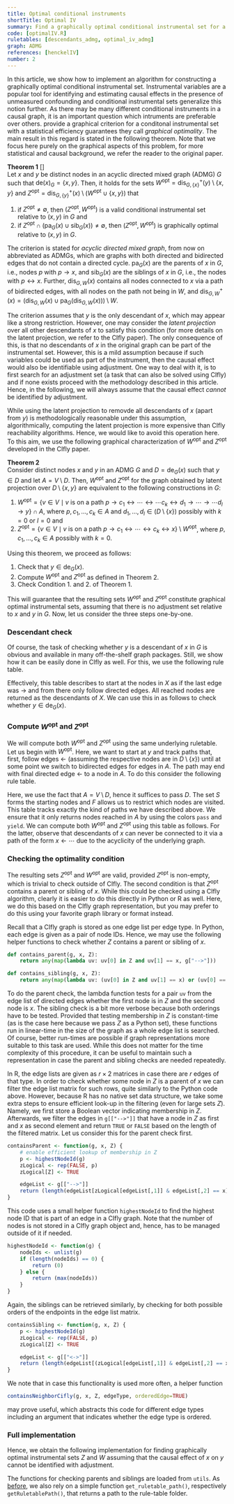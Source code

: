 ```yaml
---
title: Optimal conditional instruments
shortTitle: Optimal IV
summary: Find a graphically optimal conditional instrumental set for a given ADMG and a treatment and outcome variable.
code: [optimalIV.R]
ruletables: [descendants_admg, optimal_iv_admg]
graph: ADMG
references: [henckelIV]
number: 2
---
```



In this article, we show how to implement an algorithm for constructing a graphically optimal conditional instrumental set. Instrumental variables are a popular tool for identifying and estimating causal effects in the presence of unmeasured confounding and conditional instrumental sets generalize this notion further. As there may be many different conditional instruments in a causal graph, it is an important question which intruments are preferable over others. <Reference id="henckelIV" format="author(year)"/> provide a graphical criterion for a conditonal instrumental set with a statistical efficiency guarantees they call *graphical optimality*. The main result in this regard is stated in the following theorem. Note that we focus here purely on the graphical aspects of this problem, for more statistical and causal background, we refer the reader to the original paper.

**Theorem 1** [<Reference id="henckelIV" format="author(year)"/>]    
Let $x$ and $y$ be distinct nodes in an acyclic directed mixed graph (ADMG) $G$ such that $\text{de}(x)_G = \{x, y\}$. Then, it holds for the sets $W^{\text{opt}} = \text{dis}^+_{G, \{x\}}(y) \setminus \{x, y\}$ and $Z^{\text{opt}} = \text{dis}^+_{G, \{y\}}(x) \setminus (W^{\text{opt}} \cup \{x, y\})$ that
1. if $Z^\text{opt} \neq \emptyset$, then $(Z^\text{opt}, W^\text{opt})$ is a valid conditional instrumental set relative to $(x, y)$ in $G$ and
2. if $Z^\text{opt} \cap (\text{pa}_G(x) \cup \text{sib}_G(x)) \neq \emptyset$, then $(Z^\text{opt}, W^\text{opt})$ is graphically optimal relative to $(x, y)$ in $G$. 

The criterion is stated for *acyclic directed mixed graph*, from now on abbreviated as ADMGs, which are graphs with both directed and bidirected edges that do not contain a directed cycle. $\text{pa}_G(x)$ are the parents of $x$ in $G$, i.e., nodes $p$ with $p \rightarrow x$, and $\text{sib}_G(x)$ are the siblings of $x$ in $G$, i.e., the nodes with $p \leftrightarrow x$. Further, $\text{dis}_{G, W}(x)$ contains all nodes connected to $x$ via a path of bidirected edges, with all nodes on the path not being in $W$, and $\text{dis}_{G, W}^+(x) = (\text{dis}_{G, W}(x) \cup \text{pa}_G(\text{dis}_{G, W}(x))) \setminus W$. 

The criterion assumes that $y$ is the only descendant of $x$, which may appear like a strong restriction. However, one may consider the *latent projection* over all other descendants of $x$ to satisfy this condition (for more details on the latent projection, we refer to the CIfly paper). The only consequence of this, is that no descendants of $x$ in the original graph can be part of the instrumental set. However, this is a mild assumption because if such variables could be used as part of the instrument, then the causal effect would also be identifiable using adjustment. One way to deal with it, is to first search for an adjustment set (a task that can also be solved using CIfly) and if none exists proceed with the methodology described in this article. Hence, in the following, we will always assume that the causal effect *cannot* be identified by adjustment. 

While using the latent projection to removde all descendants of $x$ (apart from $y$) is methodologically reasonable under this assumption, algorithmically, computing the latent projection is more expensive than CIfly reachability algorithms. Hence, we would like to avoid this operation here. To this aim, we use the following graphical characterization of $W^\text{opt}$ and $Z^\text{opt}$ developed in the CIfly paper. 

**Theorem 2**    
Consider distinct nodes $x$ and $y$ in an ADMG $G$ and $D = \text{de}_G(x)$ such that $y \in D$ and let $A = V \setminus D$. Then, $W^{\text{opt}}$ and $Z^{\text{opt}}$ for the graph obtained by latent projection over $D \setminus \{x, y\}$ are equivalent to the following constructions in $G$:
1. $W^{\text{opt}} = \{ v \in V \; \mid \; v \text{ is on a path } p \rightarrow c_1 \leftrightarrow \cdots \leftrightarrow \cdots c_k \leftrightarrow d_1 \rightarrow \cdots \rightarrow \cdots d_l \rightarrow y \} \cap A$,  where $p, c_1, \dots, c_k \in A$ and $d_1, \dots, d_l \in (D \setminus \{ x \})$ possibly with $k=0$ or $l=0$ and 
2. $Z^{\text{opt}} = \{ v \in V \; \mid \; v \text{ is on a path } p \rightarrow c_1 \leftrightarrow \cdots \leftrightarrow c_k \leftrightarrow x\} \setminus W^{\text{opt}}$, where  $p, c_1, \dots, c_k \in A$ possibly with $k=0$.

Using this theorem, we proceed as follows:
1. Check that $y \in \text{de}_G(x)$. 
2. Compute $W^{\text{opt}}$ and $Z^{\text{opt}}$ as defined in Theorem 2. 
3. Check Condition 1. and 2. of Theorem 1.

This will guarantee that the resulting sets $W^{\text{opt}}$ and $Z^{\text{opt}}$ constitute graphical optimal instrumental sets, assuming that there is no adjustment set relative to $x$ and $y$ in $G$. Now, let us consider the three steps one-by-one.

### Descendant check
Of course, the task of checking whether $y$ is a descendant of $x$ in $G$ is obvious and available in many off-the-shelf graph packages. Still, we show how it can be easily done in CIfly as well. For this, we use the following rule table. 

<Ruletable id="descendants_admg" withHeader={true}/>

Effectively, this table describes to start at the nodes in $X$ as if the last edge was $\rightarrow$ and from there only follow directed edges. All reached nodes are returned as the descendants of $X$. We can use this in as follows to check whether $y \in \text{de}_G(x)$. 

<CodeSwitcher>
<CodeHelper slot="python-code" code={
`descendants = cf.reach(g, {"X": x}, "descendants_admg.txt")
isDescendant = y in descendants`
} lang="py" title="" />
<CodeHelper slot="r-code" code={
`descendants <- reach(g, list("X" = x), "descendants_admg.txt")
isDescendant <- y %in% descendants`
} lang="r" title="" />
</CodeSwitcher>

### Compute $W^{\text{opt}}$ and $Z^{\text{opt}}$
We will compute both $W^{\text{opt}}$ and $Z^{\text{opt}}$ using the same underlying ruletable. Let us begin with $W^{\text{opt}}$. Here, we want to start at $y$ and track paths that, first, follow edges $\leftarrow$ (assuming the respective nodes are in $D \setminus \{x\}$) until at some point we switch to bidirected edges for edges in $A$. The path may end with final directed edge $\leftarrow$ to a node in $A$. To do this consider the following rule table. 

<Ruletable id="optimal_iv_admg" withHeader={true}/>

Here, we use the fact that $A = V \setminus D$, hence it suffices to pass $D$. The set $S$ forms the starting nodes and $F$ allows us to restrict which nodes are visited. This table tracks exactly the kind of paths we have described above. We ensure that it only returns nodes reached in $A$ by using the colors ```pass``` and ```yield```. We can compute both $W^{\text{opt}}$ and $Z^{\text{opt}}$ using this table as follows. For the latter, observe that descendants of $x$ can never be connected to it via a path of the form $x \leftarrow \cdots$ due to the acyclicity of the underlying graph.

<CodeSwitcher>
<CodeHelper slot="python-code" code={
`W = set(cf.reach(g, {"S": y, "D": descendants, "F": x}, "./optimal_iv_admg.txt"))
Z = set(cf.reach(g, {"S": x, "D": descendants, "F": []}, "./optimal_iv_admg.txt")) - W`
} lang="py" title="" />
<CodeHelper slot="r-code" code={
`W <- reach(g, list("S" = y, "D" = descendants, "F" = x), "./optimal_iv_admg.txt")
Z <- setdiff(reach(g, list("S" = x, "D" = des, "F" = c()), "./optimal_iv_admg.txt"), W)`
} lang="r" title="" />
</CodeSwitcher>

### Checking the optimality condition
The resulting sets $Z^{\text{opt}}$ and $W^{\text{opt}}$ are valid, provided $Z^{\text{opt}}$ is non-empty, which is trivial to check outside of CIfly. The second condition is that $Z^{\text{opt}}$ contains a parent or sibling of $x$. While this could  be checked using a CIfly algorithm, clearly it is easier to do this directly in Python or R as well. Here, we do this based on the CIfly graph representation, but you may prefer to do this using your favorite graph library or format instead.

Recall that a CIfly graph is stored as one edge list per edge type. In Python, each edge is given as a pair of node IDs. Hence, we may use the following helper functions to check whether $Z$ contains a parent or sibling of $x$. 

```py
def contains_parent(g, x, Z):
    return any(map(lambda uv: uv[0] in Z and uv[1] == x, g["-->"]))

def contains_sibling(g, x, Z):
    return any(map(lambda uv: (uv[0] in Z and uv[1] == x) or (uv[0] == x and uv[1] in Z), g["<->"]))
```

To do the parent check, the lambda function tests for a pair ```uv``` from the edge list of directed edges whether the first node is in $Z$ and the second node is $x$. The sibling check is a bit more verbose because both orderings have to be tested. Provided that testing membership in $Z$ is constant-time (as is the case here because we pass $Z$ as a Python set), these functions run in linear-time in the size of the graph as a whole edge list is searched. Of course, better run-times are possible if graph representations more suitable to this task are used. While this does not matter for the time complexity of this procedure, it can be useful to maintain such a representation in case the parent and sibling checks are needed repeatedly. 

In R, the edge lists are given as $r \times 2$ matrices in case there are $r$ edges of that type. In order to check whether some node in $Z$ is a parent of $x$ we can filter the edge list matrix for such rows, quite similarly to the Python code above. However, because R has no native set data structure, we take some extra steps to ensure efficient look-up in the filtering (even for large sets $Z$). Namely, we first store a Boolean vector indicating membership in $Z$. Afterwards, we filter the edges in ```g[["-->"]]``` that have a node in $Z$ as first and $x$ as second element and return ```TRUE``` or ```FALSE``` based on the length of the filtered matrix. Let us consider this for the parent check first. 

```r
containsParent <- function(g, x, Z) {
	# enable efficient lookup of membership in Z
	p <- highestNodeId(g)
	zLogical <- rep(FALSE, p)
	zLogical[Z] <- TRUE

	edgeList <- g[["-->"]]
	return (length(edgeList[zLogical[edgeList[,1]] & edgeList[,2] == x]) > 0)
}
```

This code uses a small helper function ```highestNodeId``` to find the highest node ID that is part of an edge in a CIfly graph. Note that the number of nodes is not stored in a CIfly graph object and, hence, has to be managed outside of it if needed. 

```r
highestNodeId <- function(g) {
	nodeIds <- unlist(g)
	if (length(nodeIds) == 0) {
		return (0)
	} else {
		return (max(nodeIds))
	}
}
```

Again, the siblings can be retrieved similarly, by checking for both possible orders of the endpoints in the edge list matrix. 

```r
containsSibling <- function(g, x, Z) {
	p <- highestNodeId(g)
	zLogical <- rep(FALSE, p)
	zLogical[Z] <- TRUE

	edgeList <- g[["<->"]]
	return (length(edgeList[(zLogical[edgeList[,1]] & edgeList[,2] == x) | (zLogical[edgeList[,2]] & edgeList[,1] == x)]) > 0)
}
```

We note that in case this functionality is used more often, a helper function 
```r 
containsNeighborCifly(g, x, Z, edgeType, orderedEdge=TRUE)
```
may prove useful, which abstracts this code for different edge types including an argument that indicates whether the edge type is ordered.  

### Full implementation
Hence, we obtain the following implementation for finding graphically optimal instrumental sets $Z$ and $W$ assuming that the causal effect of $x$ on $y$ cannot be identified with adjustment. 

The functions for checking parents and siblings are loaded from ```utils```. As [before](/applications/cpdag-adjustment-check/), we also rely on a simple function ```get_ruletable_path()```, respectively ```getRuletablePath()```, that returns a path to the rule-table folder. 

<CodeSwitcher>
	<ExampleCode slot="python-code" id="optimal_iv.py"/>
	<ExampleCode slot="r-code" id="optimalIV.R"/>
</CodeSwitcher>

